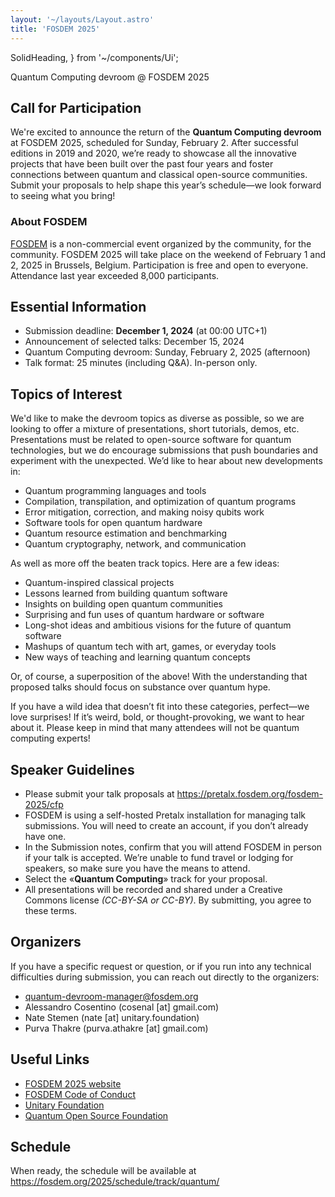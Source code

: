```yaml
---
layout: '~/layouts/Layout.astro'
title: 'FOSDEM 2025'
---
```


  SolidHeading,
} from '~/components/Ui';

<SolidHeading>
Quantum Computing devroom @ FOSDEM 2025
</SolidHeading>

## Call for Participation
 
We're excited to announce the return of the **Quantum Computing devroom** at FOSDEM 2025, scheduled for Sunday, February 2. 
After successful editions in 2019 and 2020, we’re ready to showcase all the innovative projects that have been built over the past four years and foster connections between quantum and classical open-source communities. Submit your proposals to help shape this year’s schedule—we look forward to seeing what you bring!

### About FOSDEM
[FOSDEM](https://fosdem.org) is a non-commercial event organized by the community, for the community. FOSDEM 2025 will take place on the weekend of February 1 and 2, 2025 in Brussels, Belgium. Participation is free and open to everyone. Attendance last year exceeded 8,000 participants.

## Essential Information
- Submission deadline: **December 1, 2024** (at 00:00 UTC+1)
- Announcement of selected talks: December 15, 2024
- Quantum Computing devroom: Sunday, February 2, 2025 (afternoon)
- Talk format: 25 minutes (including Q&A). In-person only.

## Topics of Interest
We'd like to make the devroom topics as diverse as possible, so we are looking to offer a mixture of presentations, short tutorials, demos, etc. Presentations must be related to open-source software for quantum technologies, but we do encourage submissions that push boundaries and experiment with the unexpected. We’d like to hear about new developments in:
- Quantum programming languages and tools
- Compilation, transpilation, and optimization of quantum programs
- Error mitigation, correction, and making noisy qubits work
- Software tools for open quantum hardware
- Quantum resource estimation and benchmarking
- Quantum cryptography, network, and communication

As well as more off the beaten track topics. Here are a few ideas:

- Quantum-inspired classical projects
- Lessons learned from building quantum software
- Insights on building open quantum communities
- Surprising and fun uses of quantum hardware or software
- Long-shot ideas and ambitious visions for the future of quantum software
- Mashups of quantum tech with art, games, or everyday tools
- New ways of teaching and learning quantum concepts

Or, of course, a superposition of the above! With the understanding that proposed talks should focus on substance over quantum hype.

If you have a wild idea that doesn’t fit into these categories, perfect—we love surprises! If it’s weird, bold, or thought-provoking, we want to hear about it. Please keep in mind that many attendees will not be quantum computing experts!

## Speaker Guidelines
- Please submit your talk proposals at https://pretalx.fosdem.org/fosdem-2025/cfp
- FOSDEM is using a self-hosted Pretalx installation for managing talk submissions. You will need to create an account, if you don’t already have one.
- In the Submission notes, confirm that you will attend FOSDEM in person if your talk is accepted. We’re unable to fund travel or lodging for speakers, so make sure you have the means to attend.
- Select the «**Quantum Computing**» track for your proposal.
- All presentations will be recorded and shared under a Creative Commons license _(CC-BY-SA or CC-BY)_. By submitting, you agree to these terms.

## Organizers

If you have a specific request or question, or if you run into any technical difficulties during submission, you can reach out directly to the organizers:
- quantum-devroom-manager@fosdem.org
- Alessandro Cosentino (cosenal [at] gmail.com)
- Nate Stemen (nate [at] unitary.foundation)
- Purva Thakre (purva.athakre [at] gmail.com)

## Useful Links
- [FOSDEM 2025 website](https://fosdem.org/2025/) 
- [FOSDEM Code of Conduct](https://fosdem.org/2025/practical/conduct/)
- [Unitary Foundation](https://unitary.foundation/)
- [Quantum Open Source Foundation](https://qosf.org/)


## Schedule 
When ready, the schedule will be available at
https://fosdem.org/2025/schedule/track/quantum/
